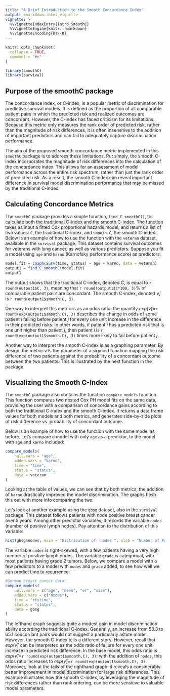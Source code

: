 ```yaml
---
title: "A Brief Introduction to the Smooth Concordance Index"
output: rmarkdown::html_vignette
vignette: >
  %\VignetteIndexEntry{Intro_SmoothC}
  %\VignetteEngine{knitr::rmarkdown}
  %\VignetteEncoding{UTF-8}
---
```


```r
knitr::opts_chunk$set(
  collapse = TRUE,
  comment = "#>"
)
```

```r
library(smoothC)
library(survival)
```

## Purpose of the smoothC package
The concordance index, or C-index, is a popular metric of discrimination for predictive survival models. It is defined as the proportion of all comparable patient pairs in which the predicted risk and realized outcomes are concordant. However, the C-index has faced criticism for its limitations. Because this metric only measures the rank order of predicted risk, rather than the magnitude of risk differences, it is often insensitive to the addition of important predictors and can fail to adequately capture discrimination performance.  
  
The aim of the proposed smooth concordance metric implemented in this `smoothC` package is to address these limitations. Put simply, the smooth C-index incorporates the magnitude of risk differences into the calculation of the concordance index. This allows for an assessment of model performance across the entire risk spectrum, rather than just the rank order of predicted risk. As a result, the smooth C-index can reveal important difference in survival model discrimination performance that may be missed by the traditional C-index.

## Calculating Concordance Metrics
The `smoothC` package provides a simple function, `find_C_smoothC()`, to calculate both the traditional C-index and the smooth C-index. The function takes as input a fitted Cox proportional hazards model, and returns a list of two values: `C`, the traditional C-index, and `smooth.C`, the smooth C-index. Below is an example of how to use the function with the `veteran` dataset, available in the `survival` package. This dataset contains survival outcomes for veterans with lung cancer, as well as various predictors. Suppose you fit a model using `age` and `karno` (Karnofsky performance score) as predictors:

```r
model.fit = coxph(Surv(time, status) ~ age + karno, data = veteran)
output1 = find_C_smoothC(model.fit)
output1
```
The output shows that the traditional C-index, denoted $\hat{C}$, is equal to `r round(output1$C, 3)`, meaning that `r round(output1$C*100, 3)`% of comparable patient pairs are concordant. The smooth C-index, denoted $\hat\nu$, is `r round(output1$smooth.C, 3)`.  
  
One way to interpret this metric is as an odds ratio: the quantity $exp(\hat\nu)=$`r round(exp(output1$smooth.C), 3)` describes the change in odds of some patient $i$ failing before patient $j$ for every one unit increase in the difference in their predicted risks. In other words, if patient $i$ has a predicted risk that is one unit higher than patient $j$, then patient $i$ is `r round(exp(output1$smooth.C), 3)` times more likely to fail before patient $j$.  
  
Another way to interpret the smooth C-index is as a graphing parameter. By design, the metric $\hat\nu$ is the parameter of a sigmoid function mapping the risk difference of two patients against the probability of a concordant outcome between the two patients. This is illustrated by the next function in the package.

## Visualizing the Smooth C-Index
The `smoothC` package also contains the function `compare_models` function. This function compares two nested Cox PH model fits on the same data, providing the user with a comparison of concordance gains according to both the traditional C-index and the smooth C-index. It returns a data frame values for both models and both metrics, and generates side-by-side plots of risk difference vs. probability of concordant outcome.  
  
Below is an example of how to use the function with the same model as before. Let's compare a model with only `age` as a predictor, to the model with `age` and `karno` included:
```r
compare_models(
    null.vars = "age",
    added.vars = "karno",
    time = "time",
    status = "status",
    data = veteran
)
```

Looking at the table of values, we can see that by both metrics, the addition of `karno` drastically improved the model discrimination. The graphs flesh this out with more info comparing the two:

Let's look at another example using the `gbsg` dataset, also in the `survival` package. This dataset follows patients with node positive breast cancer over 5 years. Among other predictor variables, it records the variable `nodes` (number of positive lymph nodes). Pay attention to the distribution of this variable:

```r
hist(gbsg$nodes, main = "Distribution of `nodes`", xlab = "Number of Positive Lymph Nodes")
```

The variable `nodes` is right-skewed, with a few patients having a very high number of positive lymph nodes. The variable `grade` is categorical, with most patients having grade 2 tumors. Below, we compare a model with a few predictors to a model with `nodes` and `grade` added, to see how well we can predict time to recurrence:

```r
#German breast cancer data: 
compare_models(
    null.vars = c("age", "meno", "er", "size"),
    added.vars = c("nodes"),
    time = "rfstime", 
    status = "status", 
    data = gbsg
)
```

The lefthand graph suggests quite a modest gain in model discrimination ability according the traditional C-index. Generally, an increase from $58.3%$ to $65.1%$ concordant pairs would not suggest a particularly astute model. However, the smooth C-index tells a different story. However, recall that $exp(\hat\nu)$ can be interpreted as the odds ratio of failure for every one unit increase in predicted risk difference. In the base model, this odds ratio is  $exp(\hat\nu)=$`r round(exp(output1$smooth.C), 3)`; with the addition of `nodes`, this odds ratio increases to $exp(\hat\nu)=$`r round(exp(output1$smooth.C), 3)`. Moreover, look at the tails of the righthand graph: it reveals a considerably better improvement in model discrimination for large risk differences. This example illustrates how the smooth C-index, by leveraging the magnitude of risk differences rather than rank ordering, can be more sensitive to valuable model parameters.
